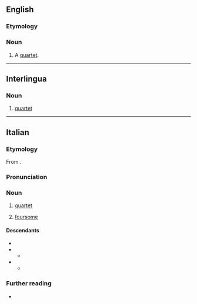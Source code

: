 ==English==

===Etymology===
{{bor|en|it|quartetto}}

===Noun===
{{en-noun|s|quartetti}}

# {{lb|en|archaic}} A [[quartet]].

----

==Interlingua==

===Noun===
{{ia-noun}}

# [[quartet]]

----

==Italian==

===Etymology===
From {{m|it|quarto}}.

===Pronunciation===
{{it-pr|quartétto}}

===Noun===
{{it-noun|m}}

# {{lb|it|music}} [[quartet]]
# [[foursome]]

====Descendants====
* {{desc|en|quartetto|bor=1}}
* {{desc|fr|quartette|bor=1}}
** {{desc|en|quartet|bor=1}}
* {{desc|es|cuarteto|bor=1}}
** {{desc|en|cuarteto|bor=1}}

===Further reading===
* {{R:it:Trec}}